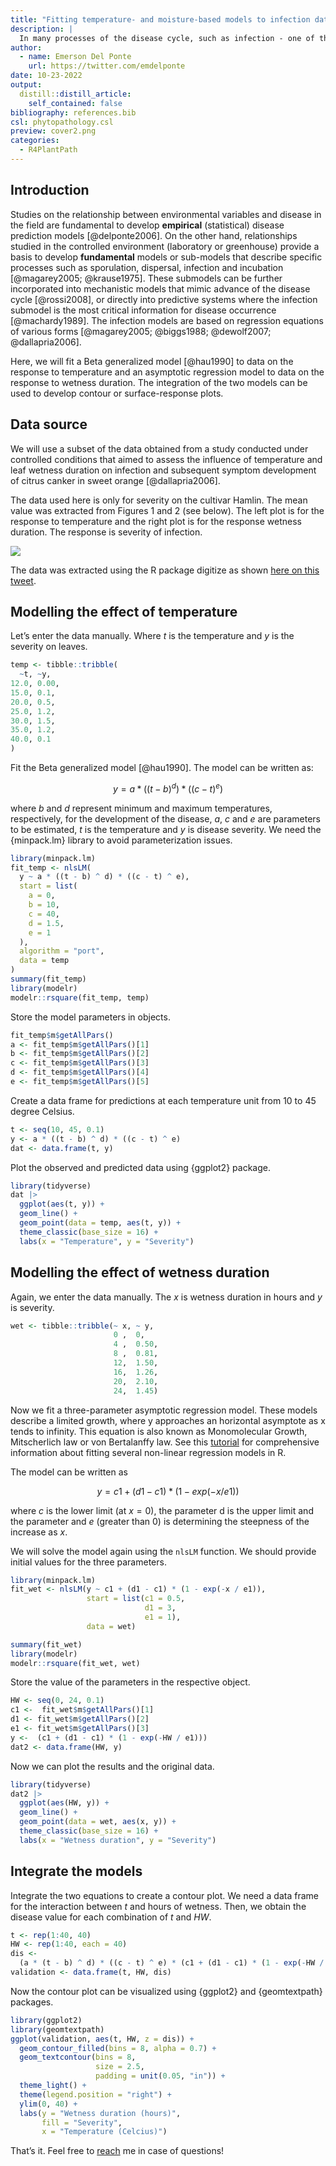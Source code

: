 ```yaml
---
title: "Fitting temperature- and moisture-based models to infection data using R"
description: |
  In many processes of the disease cycle, such as infection - one of the most critical components for disease forecasting - the interaction between temperature and the duration of moisture determine the amount of succesful infection sites and resulting disease severity. This post shows how to fit, in R language, a form of the Analytis Beta model to infection data as a function of temperature and an asymptotic regression model to infection as a function of moisture duration. 
author:
  - name: Emerson Del Ponte
    url: https://twitter.com/emdelponte
date: 10-23-2022
output:
  distill::distill_article:
    self_contained: false
bibliography: references.bib
csl: phytopathology.csl
preview: cover2.png
categories:
  - R4PlantPath
---
```


## Introduction

Studies on the relationship between environmental variables and disease in the field are fundamental to develop **empirical** (statistical) disease prediction models [@delponte2006].
On the other hand, relationships studied in the controlled environment (laboratory or greenhouse) provide a basis to develop **fundamental** models or sub-models that describe specific processes such as sporulation, dispersal, infection and incubation [@magarey2005; @krause1975].
These submodels can be further incorporated into mechanistic models that mimic advance of the disease cycle [@rossi2008], or directly into predictive systems where the infection submodel is the most critical information for disease occurrence [@machardy1989].
The infection models are based on regression equations of various forms [@magarey2005; @biggs1988; @dewolf2007; @dallapria2006].

Here, we will fit a Beta generalized model [@hau1990] to data on the response to temperature and an asymptotic regression model to data on the response to wetness duration.
The integration of the two models can be used to develop contour or surface-response plots.

## Data source

We will use a subset of the data obtained from a study conducted under controlled conditions that aimed to assess the influence of temperature and leaf wetness duration on infection and subsequent symptom development of citrus canker in sweet orange [@dallapria2006].

The data used here is only for severity on the cultivar Hamlin.
The mean value was extracted from Figures 1 and 2 (see below).
The left plot is for the response to temperature and the right plot is for the response wetness duration.
The response is severity of infection.

![](wet_temp.png)

The data was extracted using the R package digitize as shown [here on this tweet](https://twitter.com/edelponte/status/1580320409794539520?s=20&t=KqjJPmwzFVKm8Gu7Ss-P6A).

## Modelling the effect of temperature

Let's enter the data manually.
Where $t$ is the temperature and $y$ is the severity on leaves.

```r
temp <- tibble::tribble(
  ~t, ~y,
12.0, 0.00,
15.0, 0.1,
20.0, 0.5,
25.0, 1.2,
30.0, 1.5,
35.0, 1.2,
40.0, 0.1
)
```

Fit the Beta generalized model [@hau1990].
The model can be written as:

$$
y = a*((t - b )^d)*((c - t)^e)
$$

where $b$ and $d$ represent minimum and maximum temperatures, respectively, for the development of the disease, $a$, $c$ and $e$ are parameters to be estimated, $t$ is the temperature and $y$ is disease severity.
We need the {minpack.lm} library to avoid parameterization issues.

```r
library(minpack.lm)
fit_temp <- nlsLM(
  y ~ a * ((t - b) ^ d) * ((c - t) ^ e),
  start = list(
    a = 0,
    b = 10,
    c = 40,
    d = 1.5,
    e = 1
  ),
  algorithm = "port",
  data = temp
)
summary(fit_temp)
library(modelr)
modelr::rsquare(fit_temp, temp)
```

Store the model parameters in objects.

```r
fit_temp$m$getAllPars()
a <- fit_temp$m$getAllPars()[1]
b <- fit_temp$m$getAllPars()[2]
c <- fit_temp$m$getAllPars()[3]
d <- fit_temp$m$getAllPars()[4]
e <- fit_temp$m$getAllPars()[5]
```

Create a data frame for predictions at each temperature unit from 10 to 45 degree Celsius.

```r
t <- seq(10, 45, 0.1)
y <- a * ((t - b) ^ d) * ((c - t) ^ e)
dat <- data.frame(t, y)
```

Plot the observed and predicted data using {ggplot2} package.

```r
library(tidyverse)
dat |>
  ggplot(aes(t, y)) +
  geom_line() +
  geom_point(data = temp, aes(t, y)) +
  theme_classic(base_size = 16) +
  labs(x = "Temperature", y = "Severity")
```

## Modelling the effect of wetness duration

Again, we enter the data manually.
The $x$ is wetness duration in hours and $y$ is severity.

```r
wet <- tibble::tribble(~ x, ~ y,
                       0 ,  0,
                       4 ,  0.50,
                       8 ,  0.81,
                       12,  1.50,
                       16,  1.26,
                       20,  2.10,
                       24,  1.45)
```

Now we fit a three-parameter asymptotic regression model.
These models describe a limited growth, where y approaches an horizontal asymptote as x tends to infinity. This equation is also known as Monomolecular Growth, Mitscherlich law or von Bertalanffy law.
See this [tutorial](https://www.statforbiology.com/nonlinearregression/usefulequations) for comprehensive information about fitting several non-linear regression models in R.

The model can be written as

$$
y = c1 + (d1-c1)*(1-exp(-x/e1)) 
$$

where $c$ is the lower limit (at $x = 0$), the parameter d is the upper limit and the parameter and $e$ (greater than 0) is determining the steepness of the increase as $x$.

We will solve the model again using the `nlsLM` function.
We should provide initial values for the three parameters.

```r
library(minpack.lm)
fit_wet <- nlsLM(y ~ c1 + (d1 - c1) * (1 - exp(-x / e1)),
                 start = list(c1 = 0.5,
                              d1 = 3,
                              e1 = 1),
                 data = wet)

summary(fit_wet)
library(modelr)
modelr::rsquare(fit_wet, wet)
```

Store the value of the parameters in the respective object.

```r
HW <- seq(0, 24, 0.1)
c1 <-  fit_wet$m$getAllPars()[1]
d1 <- fit_wet$m$getAllPars()[2]
e1 <- fit_wet$m$getAllPars()[3]
y <-  (c1 + (d1 - c1) * (1 - exp(-HW / e1)))
dat2 <- data.frame(HW, y)
```

Now we can plot the results and the original data.

```r
library(tidyverse)
dat2 |>
  ggplot(aes(HW, y)) +
  geom_line() +
  geom_point(data = wet, aes(x, y)) +
  theme_classic(base_size = 16) +
  labs(x = "Wetness duration", y = "Severity")

```

## Integrate the models

Integrate the two equations to create a contour plot.
We need a data frame for the interaction between $t$ and hours of wetness.
Then, we obtain the disease value for each combination of $t$ and $HW$.

```r
t <- rep(1:40, 40)
HW <- rep(1:40, each = 40)
dis <-
  (a * (t - b) ^ d) * ((c - t) ^ e) * (c1 + (d1 - c1) * (1 - exp(-HW / e1)))
validation <- data.frame(t, HW, dis)
```

Now the contour plot can be visualized using {ggplot2} and {geomtextpath} packages.

```r
library(ggplot2)
library(geomtextpath)
ggplot(validation, aes(t, HW, z = dis)) +
  geom_contour_filled(bins = 8, alpha = 0.7) +
  geom_textcontour(bins = 8,
                   size = 2.5,
                   padding = unit(0.05, "in")) +
  theme_light() +
  theme(legend.position = "right") +
  ylim(0, 40) +
  labs(y = "Wetness duration (hours)",
       fill = "Severity",
       x = "Temperature (Celcius)")
```

That's it.
Feel free to [reach](mailto: delponte@ufv.br) me in case of questions!
